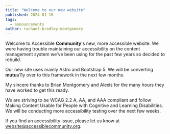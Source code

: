 ```yaml
---
title: "Welcome to our new website"
published: 2024-01-16
tags:
  - announcements
author: rachael-bradley-montgomery
---
```



Welcome to <span class="text-brand">Accessible **Community**</span>'s new, more accessible website. We were having trouble maintaining our accessibility on the content management system we've been using for the past few years so decided to rebuild.

Our new site uses mainly <ExternalLink href="https://astro.build" inline={true}>Astro</ExternalLink> and <ExternalLink href="https://getbootstrap.com/" inline={true}>Bootstrap 5</ExternalLink>. We will be converting **mutu**a11y over to this framework in the next few months.

My sincere thanks to Brian Montgomery and Alexis for the many hours they have worked to get this ready.

We are striving to be <ExternalLink href="https://www.w3.org/TR/WCAG22/" inline={true}>WCAG 2.2 A, AA, and AAA</ExternalLink> compliant and follow <ExternalLink href="https://www.w3.org/TR/coga-usable/" inline={true}>Making Content Usable for People with Cognitive and Learning Disabilities</ExternalLink>. We will be conducting more accessibility testing over the next few weeks.

If you find an accessibility issue, please let us know at website@accessiblecommunity.org.
